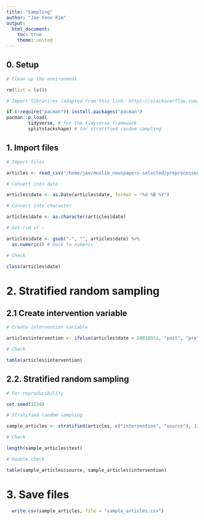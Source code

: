 ```yaml
---
title: "Sampling"
author: "Jae Yeon Kim"
output:
  html_document: 
    toc: true
    theme: united
---
```


## 0. Setup

```r

# Clean up the environment

rm(list = ls())

# Import librarires (adapted from this link: https://stackoverflow.com/questions/4090169/elegant-way-to-check-for-missing-packages-and-install-them)

if (!require("pacman")) install.packages("pacman")
pacman::p_load(
        tidyverse, # for the tidyverse framework 
        splitstackshape) # for stratified random sampling

```

## 1. Import files
```r

# Import files 

articles <- read_csv("/home/jae/muslim_newspapers-selected/preprocessed_articles.csv")

# Convert into date

articles$date <- as.Date(articles$date, format = "%d %B %Y")

# Convert into character 

articles$date <- as.character(articles$date)

# Get rid of -

articles$date <- gsub("-", "", articles$date) %>%
  as.numeric() # back to numeric 

# Check 

class(articles$date)

```

# 2. Stratified random sampling 

## 2.1 Create intervention variable 

```r

# Create intervention variable 

articles$intervention <- ifelse(articles$date < 20010911, "post", "pre")

# Check

table(articles$intervention)
```

## 2.2. Stratified random sampling

```r

# For reproducibility

set.seed(1234)

# Stratified random sampling

sample_articles <- stratified(articles, c("intervention", "source"), 120)

# Check

length(sample_articles$text)

# Double check

table(sample_articles$source, sample_articles$intervention)
```


# 3. Save files

```r

  write.csv(sample_articles, file = "sample_articles.csv")

```

